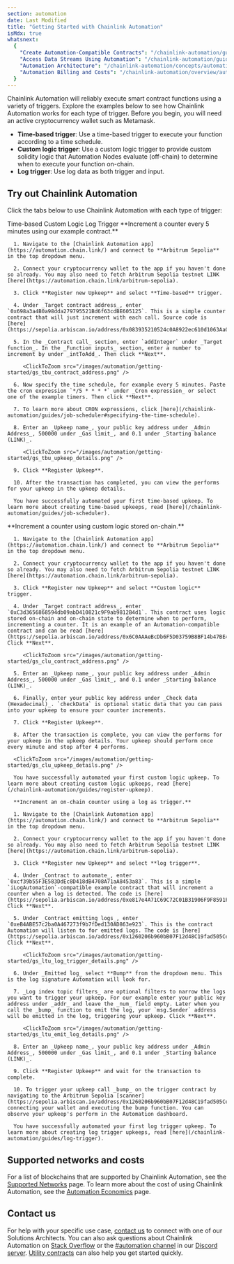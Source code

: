 ```yaml
---
section: automation
date: Last Modified
title: "Getting Started with Chainlink Automation"
isMdx: true
whatsnext:
  {
    "Create Automation-Compatible Contracts": "/chainlink-automation/guides/compatible-contracts",
    "Access Data Streams Using Automation": "/chainlink-automation/guides/streams-lookup",
    "Automation Architecture": "/chainlink-automation/concepts/automation-architecture",
    "Automation Billing and Costs": "/chainlink-automation/overview/automation-economics",
  }
---
```



Chainlink Automation will reliably execute smart contract functions using a variety of triggers. Explore the examples below to see how Chainlink Automation works for each type of trigger. Before you begin, you will need an active cryptocurrency wallet such as Metamask.

- **Time-based trigger**: Use a time-based trigger to execute your function according to a time schedule.
- **Custom logic trigger**: Use a custom logic trigger to provide custom solidity logic that Automation Nodes evaluate (off-chain) to determine when to execute your function on-chain.
- **Log trigger**: Use log data as both trigger and input.

## Try out Chainlink Automation

Click the tabs below to use Chainlink Automation with each type of trigger:

<Tabs client:visible>
  <Fragment slot="tab.timeBased">Time-based</Fragment>
  <Fragment slot="tab.customLogic">Custom Logic</Fragment>
  <Fragment slot="tab.logTrigger">Log Trigger</Fragment>
  <Fragment slot="panel.timeBased">
      **Increment a counter every 5 minutes using our example contract.**

      1. Navigate to the [Chainlink Automation app](https://automation.chain.link/) and connect to **Arbitrum Sepolia** in the top dropdown menu.

      2. Connect your cryptocurrency wallet to the app if you haven't done so already. You may also need to fetch Arbitrum Sepolia testnet LINK [here](https://automation.chain.link/arbitrum-sepolia).

      3. Click **Register new Upkeep** and select **Time-based** trigger.

      4. Under _Target contract address_, enter `0x698a3a4B0a98dda279795521Bd6f63cdBE605125`. This is a simple counter contract that will just increment with each call. Source code is [here](https://sepolia.arbiscan.io/address/0x083935210524c0A8922ec610d1063Aa0A54d9d70#code).

      5. In the _Contract call_ section, enter `addInteger` under _Target function_. In the _Function inputs_ section, enter a number to increment by under _intToAdd_. Then click **Next**.

         <ClickToZoom src="/images/automation/getting-started/gs_tbu_contract_address.png" />

      6. Now specify the time schedule, for example every 5 minutes. Paste the cron expression `*/5 * * * *` under _Cron expression_ or select one of the example timers. Then click **Next**.

      7. To learn more about CRON expressions, click [here](/chainlink-automation/guides/job-scheduler#specifying-the-time-schedule).

      8. Enter an _Upkeep name_, your public key address under _Admin Address_, 500000 under _Gas limit_, and 0.1 under _Starting balance (LINK)_.

         <ClickToZoom src="/images/automation/getting-started/gs_tbu_upkeep_details.png" />

      9. Click **Register Upkeep**.

      10. After the transaction has completed, you can view the performs for your upkeep in the upkeep details.

      You have successfully automated your first time-based upkeep. To learn more about creating time-based upkeeps, read [here](/chainlink-automation/guides/job-scheduler).

  </Fragment>
  <Fragment slot="panel.customLogic">
      **Increment a counter using custom logic stored on-chain.**

      1. Navigate to the [Chainlink Automation app](https://automation.chain.link/) and connect to **Arbitrum Sepolia** in the top dropdown menu.

      2. Connect your cryptocurrency wallet to the app if you haven't done so already. You may also need to fetch Arbitrum Sepolia testnet LINK [here](https://automation.chain.link/arbitrum-sepolia).

      3. Click **Register new Upkeep** and select **Custom logic** trigger.

      4. Under _Target contract address_, enter `0xC3d3656868594db09abD410821c9F9ab9812B4d1`. This contract uses logic stored on-chain and on-chain state to determine when to perform, incrementing a counter. It is an example of an Automation-compatible contract and can be read [here](https://sepolia.arbiscan.io/address/0x6C0AAAeBcDb6F5D03759B8BF14b47BE491755530#readContract). Click **Next**.

         <ClickToZoom src="/images/automation/getting-started/gs_clu_contract_address.png" />

      5. Enter an _Upkeep name_, your public key address under _Admin Address_, 500000 under _Gas limit_, and 0.1 under _Starting balance (LINK)_.

      6. Finally, enter your public key address under _Check data (Hexadecimal)_. `checkData` is optional static data that you can pass into your upkeep to ensure your counter increments.

      7. Click **Register Upkeep**.

      8. After the transaction is complete, you can view the performs for your upkeep in the upkeep details. Your upkeep should perform once every minute and stop after 4 performs.

      <ClickToZoom src="/images/automation/getting-started/gs_clu_upkeep_details.png" />

      You have successfully automated your first custom logic upkeep. To learn more about creating custom logic upkeeps, read [here](/chainlink-automation/guides/register-upkeep).

  </Fragment>
  <Fragment slot="panel.logTrigger">

      **Increment an on-chain counter using a log as trigger.**

      1. Navigate to the [Chainlink Automation app](https://automation.chain.link/) and connect to **Arbitrum Sepolia** in the top dropdown menu.

      2. Connect your cryptocurrency wallet to the app if you haven't done so already. You may also need to fetch Arbitrum Sepolia testnet LINK [here](https://automation.chain.link/arbitrum-sepolia).

      3. Click **Register new Upkeep** and select **log trigger**.

      4. Under _Contract to automate_, enter `0xcf39b55F3E583DdEc8D418dB4708A71aA8453a83`. This is a simple `iLogAutomation`-compatible example contract that will increment a counter when a log is detected. The code is [here](https://sepolia.arbiscan.io/address/0xe817e4A71C69C72C01B31906F9F8591FbaB6b448#code). Click **Next**.

      5. Under _Contract emitting logs_, enter `0xeB4ABE57c2ba0A467273f9b7fDed130AD863e923`. This is the contract Automation will listen to for emitted logs. The code is [here](https://sepolia.arbiscan.io/address/0x1260206b960bB07F12d48C19fad505CeFc071bDd#code). Click **Next**.

         <ClickToZoom src="/images/automation/getting-started/gs_ltu_log_trigger_details.png" />

      6. Under _Emitted log_ select **Bump** from the dropdown menu. This is the log signature Automation will look for.

      7. _Log index topic filters_ are optional filters to narrow the logs you want to trigger your upkeep. For our example enter your public key address under _addr_ and leave the _num_ field empty. Later when you call the _bump_ function to emit the log, your `msg.Sender` address will be emitted in the log, triggering your upkeep. Click **Next**.

         <ClickToZoom src="/images/automation/getting-started/gs_ltu_emit_log_details.png" />

      8. Enter an _Upkeep name_, your public key address under _Admin Address_, 500000 under _Gas limit_, and 0.1 under _Starting balance (LINK)_.

      9. Click **Register Upkeep** and wait for the transaction to complete.

      10. To trigger your upkeep call _bump_ on the trigger contract by navigating to the Arbitrum Sepolia [scanner](https://sepolia.arbiscan.io/address/0x1260206b960bB07F12d48C19fad505CeFc071bDd#writeContract), connecting your wallet and executing the bump function. You can observe your upkeep's perform in the Automation dashboard.

      You have successfully automated your first log trigger upkeep. To learn more about creating log trigger upkeeps, read [here](/chainlink-automation/guides/log-trigger).

  </Fragment>
</Tabs>

## Supported networks and costs

For a list of blockchains that are supported by Chainlink Automation, see the [Supported Networks](/chainlink-automation/overview/supported-networks) page. To learn more about the cost of using Chainlink Automation, see the [Automation Economics](/chainlink-automation/overview/automation-economics) page.

## Contact us

For help with your specific use case, [contact us](https://chain.link/contact?ref_id=Automation) to connect with one of our Solutions Architects. You can also ask questions about Chainlink Automation on [Stack Overflow](https://stackoverflow.com/questions/ask?tags=chainlink) or the [#automation channel](https://discord.com/channels/592041321326182401/821350860302581771) in our [Discord server](https://discord.gg/qj9qarT). [Utility contracts](/chainlink-automation/tutorials/eth-balance) can also help you get started quickly.
